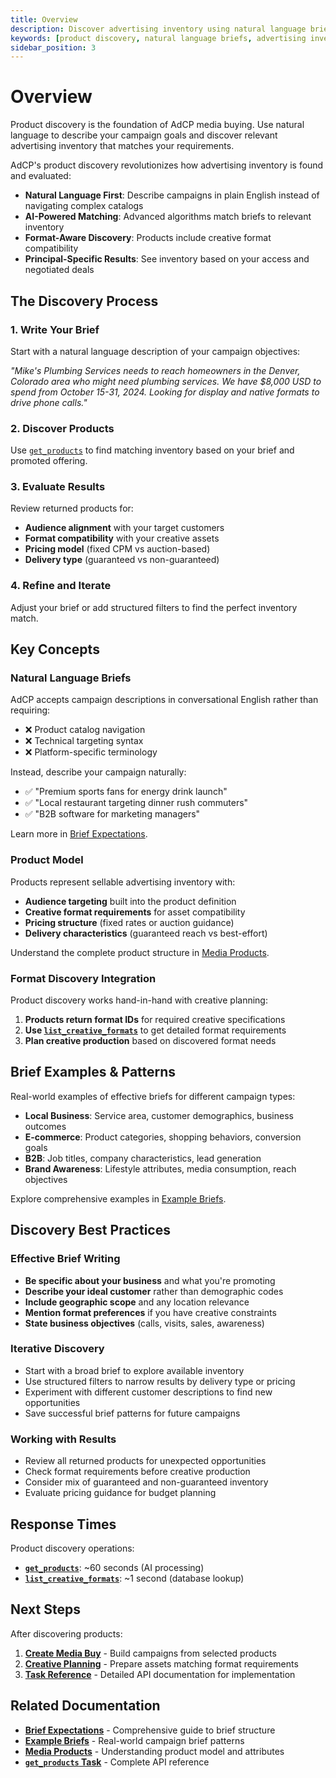 ```yaml
---
title: Overview
description: Discover advertising inventory using natural language briefs and understand product structures for campaign planning.
keywords: [product discovery, natural language briefs, advertising inventory, campaign planning, media products]
sidebar_position: 3
---
```


# Overview

Product discovery is the foundation of AdCP media buying. Use natural language to describe your campaign goals and discover relevant advertising inventory that matches your requirements.

AdCP's product discovery revolutionizes how advertising inventory is found and evaluated:

- **Natural Language First**: Describe campaigns in plain English instead of navigating complex catalogs
- **AI-Powered Matching**: Advanced algorithms match briefs to relevant inventory
- **Format-Aware Discovery**: Products include creative format compatibility
- **Principal-Specific Results**: See inventory based on your access and negotiated deals

## The Discovery Process

### 1. Write Your Brief
Start with a natural language description of your campaign objectives:

*"Mike's Plumbing Services needs to reach homeowners in the Denver, Colorado area who might need plumbing services. We have $8,000 USD to spend from October 15-31, 2024. Looking for display and native formats to drive phone calls."*

### 2. Discover Products  
Use [`get_products`](/docs/media-buy/task-reference/get_products) to find matching inventory based on your brief and promoted offering.

### 3. Evaluate Results
Review returned products for:
- **Audience alignment** with your target customers
- **Format compatibility** with your creative assets  
- **Pricing model** (fixed CPM vs auction-based)
- **Delivery type** (guaranteed vs non-guaranteed)

### 4. Refine and Iterate
Adjust your brief or add structured filters to find the perfect inventory match.

## Key Concepts

### Natural Language Briefs
AdCP accepts campaign descriptions in conversational English rather than requiring:
- ❌ Product catalog navigation
- ❌ Technical targeting syntax  
- ❌ Platform-specific terminology

Instead, describe your campaign naturally:
- ✅ "Premium sports fans for energy drink launch"
- ✅ "Local restaurant targeting dinner rush commuters"
- ✅ "B2B software for marketing managers"

Learn more in [Brief Expectations](/docs/media-buy/product-discovery/brief-expectations).

### Product Model
Products represent sellable advertising inventory with:
- **Audience targeting** built into the product definition
- **Creative format requirements** for asset compatibility
- **Pricing structure** (fixed rates or auction guidance)
- **Delivery characteristics** (guaranteed reach vs best-effort)

Understand the complete product structure in [Media Products](/docs/media-buy/product-discovery/media-products).

### Format Discovery Integration
Product discovery works hand-in-hand with creative planning:

1. **Products return format IDs** for required creative specifications
2. **Use [`list_creative_formats`](/docs/media-buy/task-reference/list_creative_formats)** to get detailed format requirements
3. **Plan creative production** based on discovered format needs

## Brief Examples & Patterns

Real-world examples of effective briefs for different campaign types:

- **Local Business**: Service area, customer demographics, business outcomes
- **E-commerce**: Product categories, shopping behaviors, conversion goals  
- **B2B**: Job titles, company characteristics, lead generation
- **Brand Awareness**: Lifestyle attributes, media consumption, reach objectives

Explore comprehensive examples in [Example Briefs](/docs/media-buy/product-discovery/example-briefs).

## Discovery Best Practices

### Effective Brief Writing
- **Be specific about your business** and what you're promoting
- **Describe your ideal customer** rather than demographic codes
- **Include geographic scope** and any location relevance
- **Mention format preferences** if you have creative constraints
- **State business objectives** (calls, visits, sales, awareness)

### Iterative Discovery
- Start with a broad brief to explore available inventory
- Use structured filters to narrow results by delivery type or pricing
- Experiment with different customer descriptions to find new opportunities
- Save successful brief patterns for future campaigns

### Working with Results
- Review all returned products for unexpected opportunities
- Check format requirements before creative production
- Consider mix of guaranteed and non-guaranteed inventory
- Evaluate pricing guidance for budget planning

## Response Times

Product discovery operations:
- **[`get_products`](/docs/media-buy/task-reference/get_products)**: ~60 seconds (AI processing)
- **[`list_creative_formats`](/docs/media-buy/task-reference/list_creative_formats)**: ~1 second (database lookup)

## Next Steps

After discovering products:
1. **[Create Media Buy](/docs/media-buy/media-buys/)** - Build campaigns from selected products
2. **[Creative Planning](/docs/media-buy/creatives/)** - Prepare assets matching format requirements
3. **[Task Reference](/docs/media-buy/task-reference/)** - Detailed API documentation for implementation

## Related Documentation

- **[Brief Expectations](/docs/media-buy/product-discovery/brief-expectations)** - Comprehensive guide to brief structure
- **[Example Briefs](/docs/media-buy/product-discovery/example-briefs)** - Real-world campaign brief patterns  
- **[Media Products](/docs/media-buy/product-discovery/media-products)** - Understanding product model and attributes
- **[`get_products` Task](/docs/media-buy/task-reference/get_products)** - Complete API reference